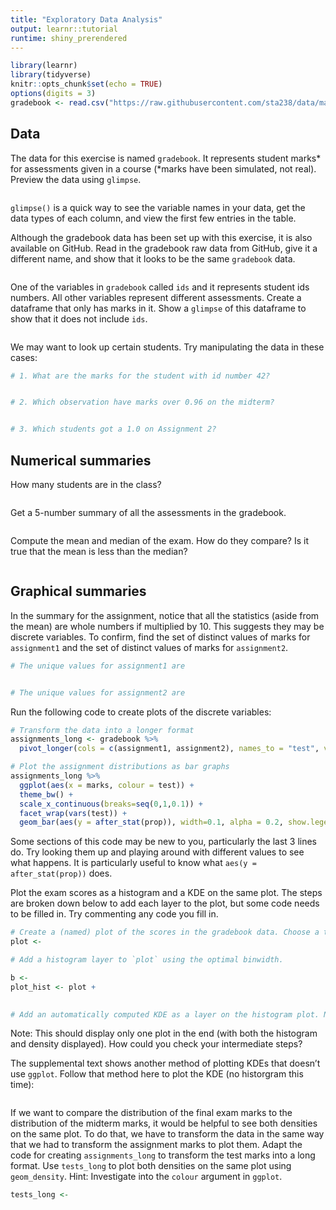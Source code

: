 ```yaml
---
title: "Exploratory Data Analysis"
output: learnr::tutorial
runtime: shiny_prerendered
---
```


```r
library(learnr)
library(tidyverse)
knitr::opts_chunk$set(echo = TRUE)
options(digits = 3)
gradebook <- read.csv("https://raw.githubusercontent.com/sta238/data/main/gradebook.csv")
```

## Data 

The data for this exercise is named `gradebook`. It represents student marks* for assessments given in a course (*marks have been simulated, not real). 
Preview the data using `glimpse`. 
```r

```
`glimpse()` is a quick way to see the variable names in your data, get the data types of each column, and view the first few entries in the table. 

Although the gradebook data has been set up with this exercise, it is also available on GitHub. Read in the gradebook raw data from GitHub, give it a different name, and show that it looks to be the same `gradebook` data.
```r


```

One of the variables in `gradebook` called `ids` and it represents student ids numbers. All other variables represent different assessments. Create a dataframe that only has marks in it. Show a `glimpse` of this dataframe to show that it does not include `ids`.
```r

```

We may want to look up certain students. Try manipulating the data in these cases: 
```r
# 1. What are the marks for the student with id number 42?


# 2. Which observation have marks over 0.96 on the midterm?


# 3. Which students got a 1.0 on Assignment 2?

```


## Numerical summaries

How many students are in the class?
```r


```

Get a 5-number summary of all the assessments in the gradebook.
```r

```


Compute the mean and median of the exam. How do they compare? Is it true that the mean is less than the median? 
```r


```


## Graphical summaries

In the summary for the assignment, notice that all the statistics (aside from the mean) are whole numbers if multiplied by 10. This suggests they may be discrete variables. To confirm, find the set of distinct values of marks for `assignment1` and the set of distinct values of marks for `assignment2`.
```r
# The unique values for assignment1 are


# The unique values for assignment2 are

```


Run the following code to create plots of the discrete variables:
```r
# Transform the data into a longer format 
assignments_long <- gradebook %>% 
  pivot_longer(cols = c(assignment1, assignment2), names_to = "test", values_to = "marks") 

# Plot the assignment distributions as bar graphs
assignments_long %>%
  ggplot(aes(x = marks, colour = test)) +
  theme_bw() +
  scale_x_continuous(breaks=seq(0,1,0.1)) +
  facet_wrap(vars(test)) +
  geom_bar(aes(y = after_stat(prop)), width=0.1, alpha = 0.2, show.legend = FALSE)
```
Some sections of this code may be new to you, particularly the last 3 lines do. Try looking them up and playing around with different values to see what happens. It is particularly useful to know what `aes(y = after_stat(prop))` does. 


Plot the exam scores as a histogram and a KDE on the same plot. The steps are broken down below to add each layer to the plot, but some code needs to be filled in. Try commenting any code you fill in.
```r
# Create a (named) plot of the scores in the gradebook data. Choose a theme.
plot <- 

# Add a histogram layer to `plot` using the optimal binwidth.

b <- 
plot_hist <- plot +
  

# Add an automatically computed KDE as a layer on the histogram plot. No need to name this plot. 


```
Note: This should display only one plot in the end (with both the histogram and density displayed). How could you check your intermediate steps?

The supplemental text shows another method of plotting KDEs that doesn't use `ggplot`. Follow that method here to plot the KDE (no historgram this time):
```r


```


If we want to compare the distribution of the final exam marks to the distribution of the midterm marks, it would be helpful to see both densities on the same plot. To do that, we have to transform the data in the same way that we had to transform the assignment marks to plot them. Adapt the code for creating `assignments_long` to transform the test marks into a long format. Use `tests_long` to plot both densities on the same plot using `geom_density`. Hint: Investigate into the `colour` argument in `ggplot`.
```r
tests_long <-
  

```


